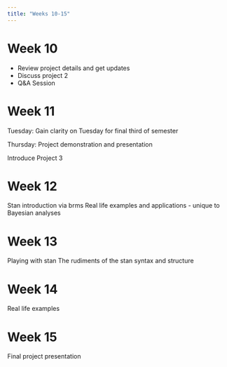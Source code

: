 ```yaml
---
title: "Weeks 10-15"
---
```


# Week 10

- Review project details and get updates
- Discuss project 2
- Q&A Session

# Week 11

Tuesday:  Gain clarity on Tuesday for final third of semester

Thursday:  Project demonstration and presentation

Introduce Project 3


# Week 12

Stan introduction via brms
Real life examples and applications - unique to Bayesian analyses

# Week 13

Playing with stan
The rudiments of the stan syntax and structure

# Week 14

Real life examples

# Week 15

Final project presentation

